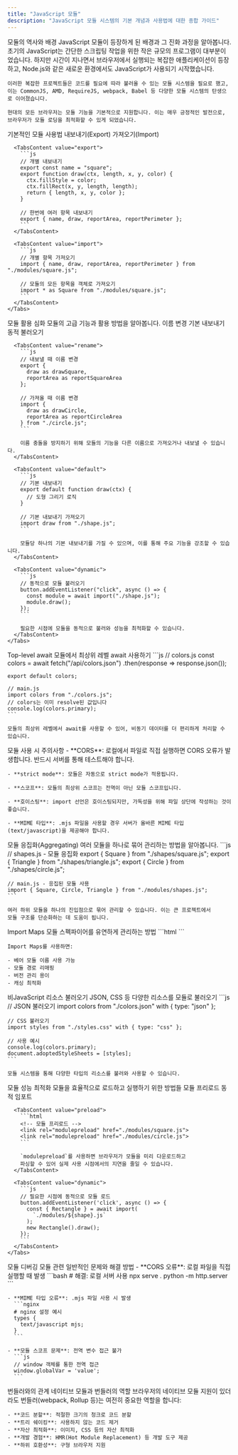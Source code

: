 ```yaml
---
title: "JavaScript 모듈"
description: "JavaScript 모듈 시스템의 기본 개념과 사용법에 대한 종합 가이드"
---
```



<Card className="mb-6">
  <CardHeader>
    <CardTitle>모듈의 역사와 배경</CardTitle>
    <CardDescription>
      JavaScript 모듈이 등장하게 된 배경과 그 진화 과정을 알아봅니다.
    </CardDescription>
  </CardHeader>
  <CardContent>
    초기의 JavaScript는 간단한 스크립팅 작업을 위한 작은 규모의 프로그램이 대부분이었습니다. 
    하지만 시간이 지나면서 브라우저에서 실행되는 복잡한 애플리케이션이 등장하고, Node.js와 같은 
    새로운 환경에서도 JavaScript가 사용되기 시작했습니다.

    이러한 복잡한 프로젝트들은 코드를 필요에 따라 불러올 수 있는 모듈 시스템을 필요로 했고,
    이는 CommonJS, AMD, RequireJS, webpack, Babel 등 다양한 모듈 시스템의 탄생으로 이어졌습니다.

    현대의 모든 브라우저는 모듈 기능을 기본적으로 지원합니다. 이는 매우 긍정적인 발전으로, 
    브라우저가 모듈 로딩을 최적화할 수 있게 되었습니다.
  </CardContent>
</Card>

<Card className="mb-6">
  <CardHeader>
    <CardTitle>기본적인 모듈 사용법</CardTitle>
  </CardHeader>
  <CardContent>
    <Tabs defaultValue="export" className="mb-6">
      <TabsList>
        <TabsTrigger value="export">내보내기(Export)</TabsTrigger>
        <TabsTrigger value="import">가져오기(Import)</TabsTrigger>
      </TabsList>
      
      <TabsContent value="export">
        ```js
        // 개별 내보내기
        export const name = "square";
        export function draw(ctx, length, x, y, color) {
          ctx.fillStyle = color;
          ctx.fillRect(x, y, length, length);
          return { length, x, y, color };
        }

        // 한번에 여러 항목 내보내기
        export { name, draw, reportArea, reportPerimeter };
        ```
      </TabsContent>
      
      <TabsContent value="import">
        ```js
        // 개별 항목 가져오기
        import { name, draw, reportArea, reportPerimeter } from "./modules/square.js";

        // 모듈의 모든 항목을 객체로 가져오기
        import * as Square from "./modules/square.js";
        ```
      </TabsContent>
    </Tabs>
  </CardContent>
</Card>

<Card className="mb-6">
  <CardHeader>
    <CardTitle>모듈 활용 심화</CardTitle>
    <CardDescription>
      모듈의 고급 기능과 활용 방법을 알아봅니다.
    </CardDescription>
  </CardHeader>
  <CardContent>
    <Tabs defaultValue="rename" className="mb-6">
      <TabsList>
        <TabsTrigger value="rename">이름 변경</TabsTrigger>
        <TabsTrigger value="default">기본 내보내기</TabsTrigger>
        <TabsTrigger value="dynamic">동적 불러오기</TabsTrigger>
      </TabsList>
      
      <TabsContent value="rename">
        ```js
        // 내보낼 때 이름 변경
        export { 
          draw as drawSquare,
          reportArea as reportSquareArea 
        };

        // 가져올 때 이름 변경
        import { 
          draw as drawCircle,
          reportArea as reportCircleArea 
        } from "./circle.js";
        ```

        이름 충돌을 방지하기 위해 모듈의 기능을 다른 이름으로 가져오거나 내보낼 수 있습니다.
      </TabsContent>
      
      <TabsContent value="default">
        ```js
        // 기본 내보내기
        export default function draw(ctx) {
          // 도형 그리기 로직
        }

        // 기본 내보내기 가져오기
        import draw from "./shape.js";
        ```

        모듈당 하나의 기본 내보내기를 가질 수 있으며, 이를 통해 주요 기능을 강조할 수 있습니다.
      </TabsContent>
      
      <TabsContent value="dynamic">
        ```js
        // 동적으로 모듈 불러오기
        button.addEventListener("click", async () => {
          const module = await import("./shape.js");
          module.draw();
        });
        ```

        필요한 시점에 모듈을 동적으로 불러와 성능을 최적화할 수 있습니다.
      </TabsContent>
    </Tabs>
  </CardContent>
</Card>

<Card className="mb-6">
  <CardHeader>
    <CardTitle>Top-level await</CardTitle>
    <CardDescription>
      모듈에서 최상위 레벨 await 사용하기
    </CardDescription>
  </CardHeader>
  <CardContent>
    ```js
    // colors.js
    const colors = await fetch("/api/colors.json")
      .then(response => response.json());

    export default colors;

    // main.js
    import colors from "./colors.js";
    // colors는 이미 resolve된 값입니다
    console.log(colors.primary);
    ```

    모듈의 최상위 레벨에서 await를 사용할 수 있어, 비동기 데이터를 더 편리하게 처리할 수 있습니다.
  </CardContent>
</Card>

<Card>
  <CardHeader>
    <CardTitle>모듈 사용 시 주의사항</CardTitle>
  </CardHeader>
  <CardContent className="space-y-4">
    - **CORS**: 로컬에서 파일로 직접 실행하면 CORS 오류가 발생합니다. 반드시 서버를 통해 테스트해야 합니다.

    - **strict mode**: 모듈은 자동으로 strict mode가 적용됩니다.

    - **스코프**: 모듈의 최상위 스코프는 전역이 아닌 모듈 스코프입니다.

    - **호이스팅**: import 선언은 호이스팅되지만, 가독성을 위해 파일 상단에 작성하는 것이 좋습니다.

    - **MIME 타입**: .mjs 파일을 사용할 경우 서버가 올바른 MIME 타입(text/javascript)을 제공해야 합니다.
  </CardContent>
</Card>

<Card className="mb-6">
  <CardHeader>
    <CardTitle>모듈 응집화(Aggregating)</CardTitle>
    <CardDescription>
      여러 모듈을 하나로 묶어 관리하는 방법을 알아봅니다.
    </CardDescription>
  </CardHeader>
  <CardContent>
    ```js
    // shapes.js - 모듈 응집화
    export { Square } from "./shapes/square.js";
    export { Triangle } from "./shapes/triangle.js";
    export { Circle } from "./shapes/circle.js";

    // main.js - 응집된 모듈 사용
    import { Square, Circle, Triangle } from "./modules/shapes.js";
    ```

    여러 하위 모듈을 하나의 진입점으로 묶어 관리할 수 있습니다. 이는 큰 프로젝트에서
    모듈 구조를 단순화하는 데 도움이 됩니다.
  </CardContent>
</Card>

<Card className="mb-6">
  <CardHeader>
    <CardTitle>Import Maps</CardTitle>
    <CardDescription>
      모듈 스펙파이어를 유연하게 관리하는 방법
    </CardDescription>
  </CardHeader>
  <CardContent>
    ```html
    <script type="importmap">
    {
      "imports": {
        "shapes": "./shapes/square.js",
        "lodash": "/node_modules/lodash-es/lodash.js",
        "lodash/": "/node_modules/lodash-es/"
      },
      "scopes": {
        "/node_modules/dependency/": {
          "shapes": "./other/path/shapes.js"
        }
      }
    }
    </script>
    ```

    Import Maps를 사용하면:

    - 베어 모듈 이름 사용 가능
    - 모듈 경로 리매핑
    - 버전 관리 용이
    - 캐싱 최적화
  </CardContent>
</Card>

<Card className="mb-6">
  <CardHeader>
    <CardTitle>비JavaScript 리소스 불러오기</CardTitle>
    <CardDescription>
      JSON, CSS 등 다양한 리소스를 모듈로 불러오기
    </CardDescription>
  </CardHeader>
  <CardContent>
    ```js
    // JSON 불러오기
    import colors from "./colors.json" with { type: "json" };
    
    // CSS 불러오기
    import styles from "./styles.css" with { type: "css" };
    
    // 사용 예시
    console.log(colors.primary);
    document.adoptedStyleSheets = [styles];
    ```

    모듈 시스템을 통해 다양한 타입의 리소스를 불러와 사용할 수 있습니다.
  </CardContent>
</Card>

<Card className="mb-6">
  <CardHeader>
    <CardTitle>모듈 성능 최적화</CardTitle>
    <CardDescription>
      모듈을 효율적으로 로드하고 실행하기 위한 방법들
    </CardDescription>
  </CardHeader>
  <CardContent>
    <Tabs defaultValue="preload" className="mb-6">
      <TabsList>
        <TabsTrigger value="preload">모듈 프리로드</TabsTrigger>
        <TabsTrigger value="dynamic">동적 임포트</TabsTrigger>
      </TabsList>
      
      <TabsContent value="preload">
        ```html
        <!-- 모듈 프리로드 -->
        <link rel="modulepreload" href="./modules/square.js">
        <link rel="modulepreload" href="./modules/circle.js">
        ```

        `modulepreload`를 사용하면 브라우저가 모듈을 미리 다운로드하고 
        파싱할 수 있어 실제 사용 시점에서의 지연을 줄일 수 있습니다.
      </TabsContent>
      
      <TabsContent value="dynamic">
        ```js
        // 필요한 시점에 동적으로 모듈 로드
        button.addEventListener('click', async () => {
          const { Rectangle } = await import(
            `./modules/${shape}.js`
          );
          new Rectangle().draw();
        });
        ```
      </TabsContent>
    </Tabs>
  </CardContent>
</Card>

<Card className="mb-6">
  <CardHeader>
    <CardTitle>모듈 디버깅</CardTitle>
    <CardDescription>
      모듈 관련 일반적인 문제와 해결 방법
    </CardDescription>
  </CardHeader>
  <CardContent className="space-y-4">
    - **CORS 오류**: 로컬 파일을 직접 실행할 때 발생
      ```bash
      # 해결: 로컬 서버 사용
      npx serve .
      python -m http.server
      ```

    - **MIME 타입 오류**: .mjs 파일 사용 시 발생
      ```nginx
      # nginx 설정 예시
      types {
        text/javascript mjs;
      }
      ```

    - **모듈 스코프 문제**: 전역 변수 접근 불가
      ```js
      // window 객체를 통한 전역 접근
      window.globalVar = 'value';
      ```
  </CardContent>
</Card>

<Card>
  <CardHeader>
    <CardTitle>번들러와의 관계</CardTitle>
    <CardDescription>
      네이티브 모듈과 번들러의 역할
    </CardDescription>
  </CardHeader>
  <CardContent className="space-y-4">
    브라우저의 네이티브 모듈 지원이 있더라도 번들러(webpack, Rollup 등)는 여전히 중요한 역할을 합니다:

    - **코드 분할**: 적절한 크기의 청크로 코드 분할
    - **트리 쉐이킹**: 사용하지 않는 코드 제거
    - **자산 최적화**: 이미지, CSS 등의 자산 최적화
    - **개발 경험**: HMR(Hot Module Replacement) 등 개발 도구 제공
    - **하위 호환성**: 구형 브라우저 지원
  </CardContent>
</Card>